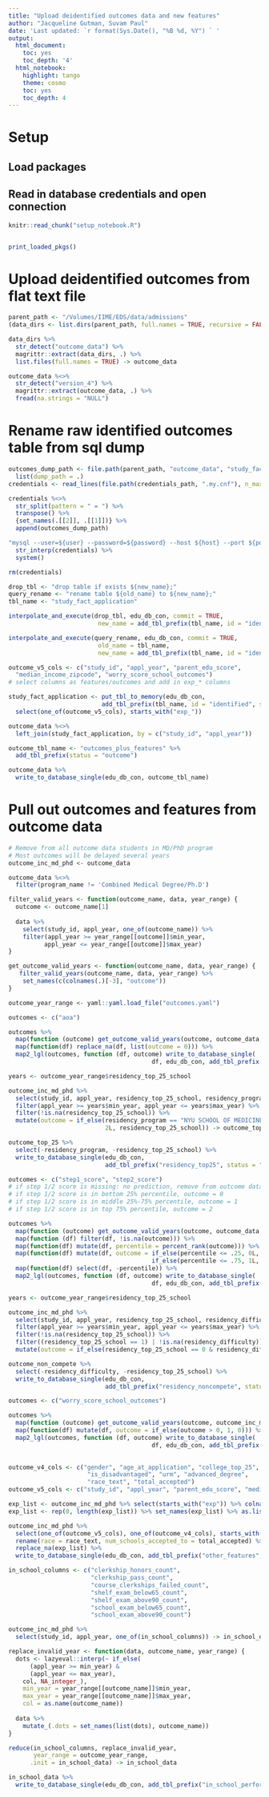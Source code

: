 ```yaml
---
title: "Upload deidentified outcomes data and new features"
author: "Jacqueline Gutman, Suvam Paul"
date: 'Last updated: `r format(Sys.Date(), "%B %d, %Y") ` '
output:
  html_document:
    toc: yes
    toc_depth: '4'
  html_notebook:
    highlight: tango
    theme: cosmo
    toc: yes
    toc_depth: 4
---
```


# Setup
## Load packages
## Read in database credentials and open connection

```r
knitr::read_chunk("setup_notebook.R")
```

```r
```

```r
print_loaded_pkgs()
```

# Upload deidentified outcomes from flat text file

```r
parent_path <- "/Volumes/IIME/EDS/data/admissions"
(data_dirs <- list.dirs(parent_path, full.names = TRUE, recursive = FALSE))
```

```r
data_dirs %>%
  str_detect("outcome_data") %>%
  magrittr::extract(data_dirs, .) %>%
  list.files(full.names = TRUE) -> outcome_data
```

```r
outcome_data %<>%
  str_detect("version_4") %>%
  magrittr::extract(outcome_data, .) %>%
  fread(na.strings = "NULL")
```

# Rename raw identified outcomes table from sql dump

```r
outcomes_dump_path <- file.path(parent_path, "outcome_data", "study_fact_application_v5.sql") %>%
  list(dump_path = .)
credentials <- read_lines(file.path(credentials_path, ".my.cnf"), n_max = 5, skip = 1)

credentials %<>%
  str_split(pattern = " = ") %>%
  transpose() %>%
  {set_names(.[[2]], .[[1]])} %>%
  append(outcomes_dump_path)

"mysql --user=${user} --password=${password} --host ${host} --port ${port} ${database} < ${dump_path}" %>%
  str_interp(credentials) %>%
  system()

rm(credentials)
```

```r

drop_tbl <- "drop table if exists ${new_name};"
query_rename <- "rename table ${old_name} to ${new_name};"
tbl_name <- "study_fact_application"

interpolate_and_execute(drop_tbl, edu_db_con, commit = TRUE,
                         new_name = add_tbl_prefix(tbl_name, id = "identified", status = "raw"))

interpolate_and_execute(query_rename, edu_db_con, commit = TRUE,
                         old_name = tbl_name,
                         new_name = add_tbl_prefix(tbl_name, id = "identified", status = "raw"))

```

```r
outcome_v5_cols <- c("study_id", "appl_year", "parent_edu_score",
  "median_income_zipcode", "worry_score_school_outcomes")
# select columns as features/outcomes and add in exp_* columns

study_fact_application <- put_tbl_to_memory(edu_db_con,
                          add_tbl_prefix(tbl_name, id = "identified", status = "raw")) %>%
  select(one_of(outcome_v5_cols), starts_with("exp_"))
```




```r
outcome_data %<>%
  left_join(study_fact_application, by = c("study_id", "appl_year"))
```

```r
outcome_tbl_name <- "outcomes_plus_features" %>%
  add_tbl_prefix(status = "outcome")

outcome_data %>%
  write_to_database_single(edu_db_con, outcome_tbl_name)
```



# Pull out outcomes and features from outcome data

```r
# Remove from all outcome data students in MD/PhD program
# Most outcomes will be delayed several years
outcome_inc_md_phd <- outcome_data

outcome_data %<>%
  filter(program_name != 'Combined Medical Degree/Ph.D')
```


```r
filter_valid_years <- function(outcome_name, data, year_range) {
  outcome <- outcome_name[1]
  
  data %>%
    select(study_id, appl_year, one_of(outcome_name)) %>%
    filter(appl_year >= year_range[[outcome]]$min_year,
          appl_year <= year_range[[outcome]]$max_year)
}

get_outcome_valid_years <- function(outcome_name, data, year_range) {
   filter_valid_years(outcome_name, data, year_range) %>%
    set_names(c(colnames(.)[-3], "outcome"))
}
```

```r
outcome_year_range <- yaml::yaml.load_file("outcomes.yaml")
```

```r
outcomes <- c("aoa")

outcomes %>%
  map(function (outcome) get_outcome_valid_years(outcome, outcome_data, outcome_year_range)) %>%
  map(function(df) replace_na(df, list(outcome = 0))) %>%
  map2_lgl(outcomes, function (df, outcome) write_to_database_single(
                                        df, edu_db_con, add_tbl_prefix(outcome, status = "outcome")))
```

```r
years <- outcome_year_range$residency_top_25_school

outcome_inc_md_phd %>% 
  select(study_id, appl_year, residency_top_25_school, residency_program) %>% 
  filter(appl_year >= years$min_year, appl_year <= years$max_year) %>% 
  filter(!is.na(residency_top_25_school)) %>%
  mutate(outcome = if_else(residency_program == "NYU SCHOOL OF MEDICINE", 
                           2L, residency_top_25_school)) -> outcome_top_25

outcome_top_25 %>%
  select(-residency_program, -residency_top_25_school) %>%
  write_to_database_single(edu_db_con, 
                           add_tbl_prefix("residency_top25", status = "outcome"))
```

```r
outcomes <- c("step1_score", "step2_score")
# if step 1/2 score is missing: no prediction, remove from outcome data
# if step 1/2 score is in bottom 25% percentile, outcome = 0
# if step 1/2 score is in middle 25%-75% percentile, outcome = 1
# if step 1/2 score is in top 75% percentile, outcome = 2

outcomes %>%
  map(function (outcome) get_outcome_valid_years(outcome, outcome_data, outcome_year_range)) %>%
  map(function (df) filter(df, !is.na(outcome))) %>%
  map(function(df) mutate(df, percentile = percent_rank(outcome))) %>%
  map(function(df) mutate(df, outcome = if_else(percentile <= .25, 0L,
                                        if_else(percentile <= .75, 1L, 2L)))) %>%
  map(function(df) select(df, -percentile)) %>%
  map2_lgl(outcomes, function (df, outcome) write_to_database_single(
                                        df, edu_db_con, add_tbl_prefix(outcome, status = "outcome")))
```

```r
years <- outcome_year_range$residency_top_25_school

outcome_inc_md_phd %>% 
  select(study_id, appl_year, residency_top_25_school, residency_difficulty) %>%
  filter(appl_year >= years$min_year, appl_year <= years$max_year) %>%
  filter(!is.na(residency_top_25_school)) %>% 
  filter((residency_top_25_school == 1) | !is.na(residency_difficulty)) %>%
  mutate(outcome = if_else(residency_top_25_school == 0 & residency_difficulty < 0.6, 1, 0)) -> outcome_non_compete

outcome_non_compete %>%
  select(-residency_difficulty, -residency_top_25_school) %>%
  write_to_database_single(edu_db_con, 
                           add_tbl_prefix("residency_noncompete", status = "outcome"))
```


```r

outcomes <- c("worry_score_school_outcomes")

outcomes %>%
  map(function (outcome) get_outcome_valid_years(outcome, outcome_inc_md_phd, outcome_year_range)) %>%
  map(function(df) mutate(df, outcome = if_else(outcome > 0, 1, 0))) %>%
  map2_lgl(outcomes, function (df, outcome) write_to_database_single(
                                        df, edu_db_con, add_tbl_prefix(outcome, status = "outcome")))
  
```


```r
outcome_v4_cols <- c("gender", "age_at_application", "college_top_25",
                      "is_disadvantaged", "urm", "advanced_degree",
                      "race_text", "total_accepted")
outcome_v5_cols <- c("study_id", "appl_year", "parent_edu_score", "median_income_zipcode")

exp_list <- outcome_inc_md_phd %>% select(starts_with("exp")) %>% colnames()
exp_list <- rep(0, length(exp_list)) %>% set_names(exp_list) %>% as.list()

outcome_inc_md_phd %>%
  select(one_of(outcome_v5_cols), one_of(outcome_v4_cols), starts_with("exp_")) %>%
  rename(race = race_text, num_schools_accepted_to = total_accepted) %>%
  replace_na(exp_list) %>%
  write_to_database_single(edu_db_con, add_tbl_prefix("other_features", status = "generated"))
```

```r
in_school_columns <- c("clerkship_honors_count",
                       "clerkship_pass_count", 
                       "course_clerkships_failed_count",
                       "shelf_exam_below65_count", 
                       "shelf_exam_above90_count", 
                       "school_exam_below65_count",
                       "school_exam_above90_count")

outcome_inc_md_phd %>%
  select(study_id, appl_year, one_of(in_school_columns)) -> in_school_data

replace_invalid_year <- function(data, outcome_name, year_range) {
  dots <- lazyeval::interp(~ if_else(
      (appl_year >= min_year) &
      (appl_year <= max_year),
    col, NA_integer_),
    min_year = year_range[[outcome_name]]$min_year,
    max_year = year_range[[outcome_name]]$max_year,
    col = as.name(outcome_name))
    
  data %>%
    mutate_(.dots = set_names(list(dots), outcome_name))
}

reduce(in_school_columns, replace_invalid_year, 
       year_range = outcome_year_range,
      .init = in_school_data) -> in_school_data
```

```r
in_school_data %>%
  write_to_database_single(edu_db_con, add_tbl_prefix("in_school_performance", status = "generated"))
```

